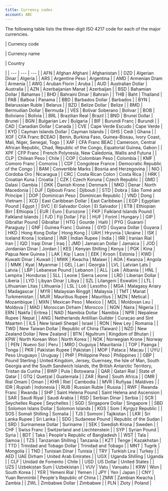 ```yaml
---
title: Currency codes
account: ABC
---
```


The following table lists the three-digit ISO 4217 code for each of the major currencies.

| Currency code

| Currency name

| Country

 |
| --- | --- | --- |
| AFN | Afghan Afghani | Afghanistan |
| DZD | Algerian Dinar | Algeria |
| ARS | Argentine Peso | Argentina |
| AMD | Armenian Dram | Armenia |
| AWG | Aruban Florin | Aruba |
| AUD | Australian Dollar | Australia |
| AZN | Azerbaijanian Manat | Azerbaijan |
| BSD | Bahamian Dollar | Bahamas |
| BHD | Bahraini Dinar | Bahrain |
| THB | Baht | Thailand |
| PAB | Balboa | Panama |
| BBD | Barbados Dollar | Barbados |
| BYN | Belarussian Ruble | Belarus |
| BZD | Belize Dollar | Belize |
| BMD | Bermudian Dollar | Bermuda |
| VES | Bolivar Soberano | Bolivar |
| BOB | Boliviano | Bolivia |
| BRL | Brazilian Real | Brazil |
| BND | Brunei Dollar | Brunei |
| BGN | Bulgarian Lev | Bulgaria |
| BIF | Burundi Franc | Burundi |
| CAD | Canadian Dollar | Canada |
| CVE | Cape Verde Escudo | Cape Verde |
| KYD | Cayman Islands Dollar | Cayman Islands |
| GHS | Cedi | Ghana |
| XOF | CFA Franc BCEAO | Benin, Burkina Faso, Guinea-Bissau, Ivory Coast, Mali, Niger, Senegal, Togo |
| XAF | CFA Franc BEAC | Cameroon, Central African Republic, Chad, Republic of the Congo, Equatorial Guinea, Gabon |
| XPF | CFP Franc | French Polynesia, New Caledonia, Wallis and Futuna |
| CLP | Chilean Peso | Chile |
| COP | Colombian Peso | Colombia |
| KMF | Comoro Franc | Comoros |
| CDF | Congolese France | Democratic Republic of the Congo |
| BAM | Convertible Marks | Bosnia and Herzegovina |
| NIO | Cordoba Oro | Nicaragua |
| CRC | Costa Rican Colon | Costa Rica |
| HRK | Croatian Kuna | Croatia |
| CZK | Czech Koruna | Czech Republic |
| GMD | Dalasi | Gambia |
| DKK | Danish Krone | Denmark |
| MKD | Denar | North Macedonia |
| DJF | Djibouti Franc | Djibouti |
| STD | Dobra | São Tomé and Príncipe |
| DOP | Dominican Peso | Dominican Republic |
| VND | Dong | Vietnam |
| XCD | East Caribbean Dollar | East Caribbean |
| EGP | Egyptian Pound | Egypt |
| SVC | El Salvador Colon | El Salvador |
| ETB | Ethiopian Birr | Ethiopia |
| EUR | Euro | Eurozone |
| FKP | Falkland Islands Pound | Falkland Islands |
| FJD | Fiji Dollar | Fiji |
| HUF | Forint | Hungary |
| GIP | Gibraltar Pound | Gibraltar |
| HTG | Gourde | Haiti |
| PYG | Guarani | Paraguay |
| GNF | Guinea Franc | Guinea |
| GYD | Guyana Dollar | Guyana |
| HKD | Hong Kong Dollar | Hong Kong |
| UAH | Hryvnia | Ukraine |
| ISK | Iceland Krona | Iceland |
| INR | Indian Rupee | India |
| IRR | Iranian Rial | Iran |
| IQD | Iraqi Dinar | Iraq |
| JMD | Jamaican Dollar | Jamaica |
| JOD | Jordanian Dinar | Jordan |
| KES | Kenyan Shilling | Kenya |
| PGK | Kina | Papua New Guinea |
| LAK | Kip | Laos |
| EEK | Kroon | Estonia |
| KWD | Kuwaiti Dinar | Kuwait |
| MWK | Kwacha | Malawi |
| AOA | Kwanza | Angola |
| MMK | Kyat | Myanmar |
| GEL | Lari | Georgia |
| LVL | Latvian Lats | Latvia |
| LBP | Lebanese Pound | Lebanon |
| ALL | Lek | Albania |
| HNL | Lempira | Honduras |
| SLL | Leone | Sierra Leone |
| LRD | Liberian Dollar | Liberia |
| LYD | Libyan Dinar | Libya |
| SZL | Lilangeni | Eswatini |
| LTL | Lithuanian Litas | Lithuania |
| LSL | Loti | Lesotho |
| MGA | Malagasy Ariary | Madagascar |
| MYR | Malaysian Ringgit | Malaysia |
| TMT | Manat | Turkmenistan |
| MUR | Mauritius Rupee | Mauritius |
| MZN | Metical | Mozambique |
| MXN | Mexican Peso | Mexico |
| MDL | Moldovan Leu | Moldova |
| MAD | Moroccan Dirham | Morocco |
| NGN | Naira | Nigeria |
| ERN | Nakfa | Eritrea |
| NAD | Namibia Dollar | Namibia |
| NPR | Nepalese Rupee | Nepal |
| ANG | Netherlands Antillian Guilder | Curaçao and Sint Maarten |
| ILS | New Israeli Sheqel | Israel |
| RON | New Ley | Romania |
| TWD | New Taiwan Dollar | Republic of China (Taiwan) |
| NZD | New Zealand Dollar | New Zealand |
| BTN | Ngultrum | Kingdom of Bhutan |
| KPW | North Korean Won | North Korea |
| NOK | Norwegian Krone | Norway |
| PEN | Nuevo Sol | Peru |
| MRO | Ouguiya | Mauritania |
| TOP | Paanga | Tonga |
| PKR | Pakistan Rupee | Pakistan |
| MOP | Pataca | Macau |
| UYU | Peso Uruguayo | Uruguay |
| PHP | Philippine Peso | Philippines |
| GBP | Pound Sterling | United Kingdom, Jersey, Guernsey, the Isle of Man, South Georgia and the South Sandwich Islands, the British Antarctic Territory, Tristan da Cunha |
| BWP | Pula | Botswana |
| QAR | Qatari Rial | State of Qatar |
| GTQ | Quetzal | Guatemala |
| ZAR | Rand | South Africa |
| OMR | Rial Omani | Oman |
| KHR | Riel | Cambodia |
| MVR | Rufiyaa | Maldives |
| IDR | Rupiah | Indonesia |
| RUB | Russian Ruble | Russia |
| RWF | Rwanda Franc | Rwanda |
| SHP | Saint Helena Pound | Saint Helena and Ascension |
| SAR | Saudi Riyal | Saudi Arabia |
| RSD | Serbian Dinar | Serbia |
| SCR | Seychelles Rupee | Seychelles |
| SGD | Singapore Dollar | Singapore |
| SBD | Solomon Islans Dollar | Solomon Islands |
| KGS | Som | Kyrgyz Republic |
| SOS | Somali Shilling | Somalia |
| TJS | Somoni | Tajikistan |
| LKR | Sri Lanka Rupee | Sri Lanka |
| SDG | Sudanese Pound | Republic of the Sudan |
| SRD | Surinamese Dollar | Suriname |
| SEK | Swedish Krona | Sweden |
| CHF | Swiss Franc | Switzerland and Liechtenstein |
| SYP | Syrian Pound | Syria |
| BDT | Taka | People's Republic of Bangladesh |
| WST | Tala | Samoa |
| TZS | Tanzanian Shilling | Tanzania |
| KZT | Tenge | Kazakhstan |
| TTD | Trinidad and Tobago Dollar | Trinidad and Tobago |
| MNT | Tugrik | Mongolia |
| TND | Tunisian Dinar | Tunisia |
| TRY | Turkish Lira | Turkey |
| AED | UAE Dirham | United Arab Emirates |
| UGX | Uganda Shilling | Uganda |
| CLF | Unidad de Fomento | Chile |
| USD | US Dollar | United States |
| UZS | Uzbekistan Sum | Uzbekistan |
| VUV | Vatu | Vanuatu |
| KRW | Won | South Korea |
| YER | Yemeni Rial | Yemen |
| JPY | Yen | Japan |
| CNY | Yuan Renminbi | People's Republic of China |
| ZMW | Zambian Kwacha | Zambia |
| ZWL | Zimbabwe Dollar | Zimbabwe |
| PLN | Zloty | Poland |




